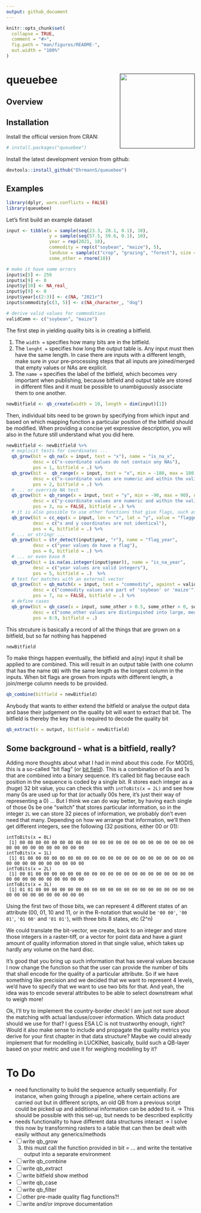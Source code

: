 ```yaml
---
output: github_document
---
```


<!-- README.md is generated from README.Rmd. Please edit that file -->

```r
knitr::opts_chunk$set(
  collapse = TRUE,
  comment = "#>",
  fig.path = "man/figures/README-",
  out.width = "100%"
)
```

# queuebee <a href=''><img src='' align="right" height="200" /></a>

<!-- badges: start -->
<!-- badges: end -->

## Overview




## Installation

Install the official version from CRAN:

```r
# install.packages("queuebee")
```

Install the latest development version from github:

```r
devtools::install_github("EhrmannS/queuebee")
```


## Examples

```r
library(dplyr, warn.conflicts = FALSE)
library(queuebee)
```

Let's first build an example dataset

```r
input <- tibble(x = sample(seq(23.3, 28.1, 0.1), 10),
                y = sample(seq(57.5, 59.6, 0.1), 10),
                year = rep(2021, 10),
                commodity = rep(c("soybean", "maize"), 5),
                landuse = sample(c("crop", "grazing", "forest"), size = 10, replace = TRUE),
                some_other = rnorm(10))

# make it have some errors
input$x[5] <- 259
input$x[9] <- 0
input$y[10] <- NA_real_
input$y[9] <- 0
input$year[c(2:3)] <- c(NA, "2021r")
input$commodity[c(3, 5)] <- c(NA_character_, "dog")

# derive valid values for commodities
validComm <- c("soybean", "maize")
```

The first step in yielding quality bits is in creating a bitfield.

  1. The `width = ` specifies how many bits are in the bitfield.
  2. The `lenght = ` specifies how long the output table is. Any input must then have the same length. In case there are inputs with a different length, make sure in your pre-processing steps that all inputs are joined/merged that empty values or NAs are explicit.
  3. The `name = ` specifies the label of the bitfield, which becomes very important when publishing, because bitfield and output table are stored in different files and it must be possible to unambiguously associate them to one another.

```r
newBitfield <- qb_create(width = 10, length = dim(input)[1])
```

Then, individual bits need to be grown by specifying from which input and based on which mapping function a particular position of the bitfield should be modified. When providing a concise yet expressive description, you will also in the future still understand what you did here.

```r
newBitfield <- newBitfield %>%
  # explicit tests for coordinates ...
  qb_grow(bit = qb_na(x = input, test = "x"), name = "is_na_x",
          desc = c("x-coordinate values do not contain any NAs"),
          pos = 1, bitfield = .) %>%
  qb_grow(bit =  qb_range(x = input, test = "x", min = -180, max = 180), name = "range_1_x",
          desc = c("x-coordinate values are numeric and within the valid WGS84 range"),
          pos = 2, bitfield = .) %>%
  # ... or override NA test
  qb_grow(bit = qb_range(x = input, test = "y", min = -90, max = 90), name = "range_1_y",
          desc = c("y-coordinate values are numeric and within the valid WGS84 range, NAs are FALSE"),
          pos = 3, na = FALSE, bitfield = .) %>%
  # it is also possible to use other functions that give flags, such as from CoordinateCleaner ...
  qb_grow(bit = cc_equ(x = input, lon = "x", lat = "y", value = "flagged"), name = "equal_coords",
          desc = c("x and y coordinates are not identical"),
          pos = 4, bitfield = .) %>%
  # ... or stringr ...
  qb_grow(bit = str_detect(input$year, "r"), name = "flag_year",
          desc = c("year values do have a flag"),
          pos = 6, bitfield = .) %>%
  # ... or even base R
  qb_grow(bit = is.na(as.integer(input$year)), name = "is_na_year",
          desc = c("year values are valid integers"),
          pos = 5, bitfield = .)  %>%
  # test for matches with an external vector
  qb_grow(bit = qb_match(x = input, test = "commodity", against = validComm), name = "match_commodities",
          desc = c("commodity values are part of 'soybean' or 'maize'"),
          pos = 7, na = FALSE, bitfield = .) %>%
  # define cases
  qb_grow(bit = qb_case(x = input, some_other > 0.5, some_other > 0, some_other < 0), name = "cases_some_other",
          desc = c("some_other values are distinguished into large, medium and small"),
          pos = 8:9, bitfield = .)
```

This strcuture is basically a record of all the things that are grown on a bitfield, but so far nothing has happened

```r
newBitfield
```

To make things happen eventually, the bitfield and a(ny) input it shall be applied to are combined. This will result in an output table (with one column that has the name `QB`) with the same length as the longest column in the inputs. When bit flags are grown from inputs with different length, a join/merge column needs to be provided.

```r
qb_combine(bitfield = newBitfield)
```

Anybody that wants to either extend the bitfield or analyse the output data and base their judgement on the quality bit will want to extract that bit. The bitfield is thereby the key that is required to decode the quality bit

```r
qb_extract(x = output, bitfield = newBitfield)
```


## Some background - what is a bitfield, really?

Adding more thoughts about what I had in mind about this code. For MODIS, this is a so-called "bit flag" (or [bit field](https://en.wikipedia.org/wiki/Bit_field)). This is a combination of 0s and 1s that are combined into a binary sequence. It's called bit flag because each position in the sequence is coded by a single bit. R stores each integer as a (huge) 32 bit value, you can check this with `intToBits(x = 2L)` and see how many 0s are used up for that (or actually 00s here, it's just their way of representing a 0) ... But I think we can do way better, by having each single of those 0s be one "switch" that stores particular information, so in the integer `2L` we can store 32 pieces of information, we probably don't even need that many. Depending on how we arrange that information, we'll then get different integers, see the following (32 positions, either 00 or 01):

```
intToBits(x = 0L)
 [1] 00 00 00 00 00 00 00 00 00 00 00 00 00 00 00 00 00 00 00 00 00 00 00 00 00 00 00 00 00 00 00 00
intToBits(x = 1L)
 [1] 01 00 00 00 00 00 00 00 00 00 00 00 00 00 00 00 00 00 00 00 00 00 00 00 00 00 00 00 00 00 00 00
intToBits(x = 2L)
 [1] 00 01 00 00 00 00 00 00 00 00 00 00 00 00 00 00 00 00 00 00 00 00 00 00 00 00 00 00 00 00 00 00
intToBits(x = 3L)
 [1] 01 01 00 00 00 00 00 00 00 00 00 00 00 00 00 00 00 00 00 00 00 00 00 00 00 00 00 00 00 00 00 00
```

Using the first two of those bits, we can represent 4 different states of an attribute (00, 01, 10 and 11, or in the R-notation that would be `'00 00'`, `'00 01'`, `'01 00'` and `'01 01'`), with three bits 8 states, etc (2^n)

We could translate the bit-vector, we create, back to an integer and store those integers in a raster-tiff, or a vector for point data and have a giant amount of quality information stored in that single value, which takes up hardly any volume on the hard disc.

It's good that you bring up such information that has several values because I now change the function so that the user can provide the number of bits that shall encode for the quality of a particular attribute. So if we have something like precision and we decided that we want to represent 4 levels, we'd have to specify that we want to use two bits for that. And yeah, the idea was to encode several attributes to be able to select downstream what to weigh more!

Ok, I'll try to implement the country-border check! I am just not sure about the matching with actual landuse/cover information. Which data product should we use for that? I guess ESA LC is not trustworthy enough, right? Would it also make sense to include and propagate the quality metrics you derive for your first chapter in that data structure? Maybe we could already implement that for modelling in LUCKINet, basically, build such a QB-layer based on your metric and use it for weighing modelling by it?




# To Do

- need functionality to build the sequence actually sequentially. For instance, when going through a pipeline, where certain actions are carried out but in different scripts, an old QB from a previous script could be picked up and additional information can be added to it. -> This should be possible with this set-up, but needs to be described explicitly
- needs functionality to have different data structures interact -> I solve this now by transforming rasters to a table that can then be dealt with easily without any generics/methods
- [ ] write qb_grow
  3. this must call the function provided in bit = ... and write the tentative output into a separate environment
- [ ] write qb_combine
- [ ] write qb_extract
- [ ] write bitfield show method
- [ ] write qb_case
- [ ] write qb_filter
- [ ] other pre-made quality flag functions?!
- [ ] write and/or improve documentation
